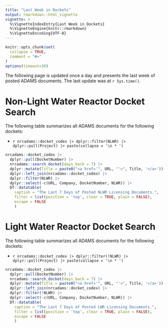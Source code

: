 ```yaml
---
title: "Last Week in Dockets"
output: rmarkdown::html_vignette
vignette: >
  %\VignetteIndexEntry{Last Week in Dockets}
  %\VignetteEngine{knitr::rmarkdown}
  %\VignetteEncoding{UTF-8}
---
```


```r
knitr::opts_chunk$set(
  collapse = TRUE,
  comment = "#>"
)
options(timeout=30)
```

The following page is updated once a day and presents the last week of posted ADAMS documents. The last update was at `r Sys.time()`.

# Non-Light Water Reactor Docket Search

The following table summarizes all ADAMS documents for the following dockets: 

* `r nrcadams::docket_codex |> dplyr::filter(NLWR) |> dplyr::pull(Project) |> paste(collapse = '\n * ')`


```r
nrcadams::docket_codex |>
  dplyr::pull(DocketNumber) |>
  nrcadams::search_docket(days_back = 7) |>
  dplyr::mutate(Title = paste0("<a href='", URL, "'>", Title, '</a>')) |>
  dplyr::left_join(nrcadams::docket_codex) |>
  dplyr::filter(NLWR) |>
  dplyr::select(-c(URL, Company, DocketNumber, NLWR)) |>
  DT::datatable(
    caption = "The Last 7 Days of Posted NLWR Licensing Documents.",
    filter = list(position = 'top', clear = TRUE, plain = FALSE),
    escape = FALSE
    )
```



# Light Water Reactor Docket Search

The following table summarizes all ADAMS documents for the following dockets:

* `r nrcadams::docket_codex |> dplyr::filter(!NLWR) |> dplyr::pull(Project) |> paste(collapse = '\n * ')`


```r
nrcadams::docket_codex |>
  dplyr::pull(DocketNumber) |>
  nrcadams::search_docket(days_back = 7) |>
  dplyr::mutate(Title = paste0("<a href='", URL, "'>", Title, '</a>')) |>
  dplyr::left_join(nrcadams::docket_codex) |>
  dplyr::filter(!NLWR) |>
  dplyr::select(-c(URL, Company, DocketNumber, NLWR)) |>
  DT::datatable(
    caption = "The Last 7 Days of Posted LWR Licensing Documents.",
    filter = list(position = 'top', clear = TRUE, plain = FALSE),
    escape = FALSE
    )
```
